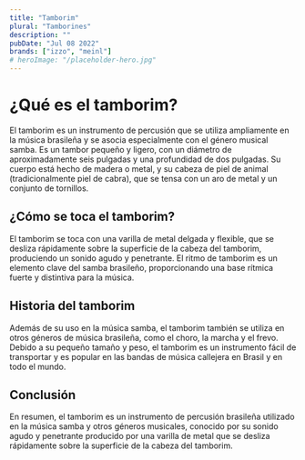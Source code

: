 ```yaml
---
title: "Tamborim"
plural: "Tamborines"
description: ""
pubDate: "Jul 08 2022"
brands: ["izzo", "meinl"]
# heroImage: "/placeholder-hero.jpg"
---
```


# ¿Qué es el tamborim?

El tamborim es un instrumento de percusión que se utiliza ampliamente en la música brasileña y se asocia especialmente con el género musical samba. Es un tambor pequeño y ligero, con un diámetro de aproximadamente seis pulgadas y una profundidad de dos pulgadas. Su cuerpo está hecho de madera o metal, y su cabeza de piel de animal (tradicionalmente piel de cabra), que se tensa con un aro de metal y un conjunto de tornillos.

## ¿Cómo se toca el tamborim?

El tamborim se toca con una varilla de metal delgada y flexible, que se desliza rápidamente sobre la superficie de la cabeza del tamborim, produciendo un sonido agudo y penetrante. El ritmo de tamborim es un elemento clave del samba brasileño, proporcionando una base rítmica fuerte y distintiva para la música.

## Historia del tamborim

Además de su uso en la música samba, el tamborim también se utiliza en otros géneros de música brasileña, como el choro, la marcha y el frevo. Debido a su pequeño tamaño y peso, el tamborim es un instrumento fácil de transportar y es popular en las bandas de música callejera en Brasil y en todo el mundo.

## Conclusión

En resumen, el tamborim es un instrumento de percusión brasileña utilizado en la música samba y otros géneros musicales, conocido por su sonido agudo y penetrante producido por una varilla de metal que se desliza rápidamente sobre la superficie de la cabeza del tamborim.